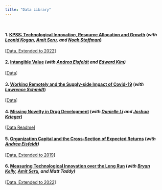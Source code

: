 ---
title: "Data Library"
---

&nbsp;

#### 1. [KPSS: Technological Innovation, Resource Allocation and Growth](https://academic.oup.com/qje/article-abstract/132/2/665/3076284)   (*with [Leonid Kogan](http://web.mit.edu/lkogan2/www/), [Amit Seru](https://people.stanford.edu/aseru/), and [Noah Stoffman](http://kelley.iu.edu/nstoffma/)*)

[[Data, Extended to 2022](https://github.com/KPSS2017/Technological-Innovation-Resource-Allocation-and-Growth-Extended-Data)]

#### 2. [Intangible Value](https://www.nowpublishers.com/article/Details/CFR-0113)  (*with [Andrea Eisfeldt](http://www.anderson.ucla.edu/x33175.xml) and [Edward Kim](https://edwardtkim.github.io/))*
[[Data](https://github.com/edwardtkim/intangiblevalue)]

#### 3. [Working Remotely and the Supply-side Impact of Covid-19](https://doi.org/10.1093/rapstu/raab026)  (*with [Lawrence Schmidt](https://sites.google.com/site/lawrencedwschmidt/home)*)
[[Data](https://www.thecovidfactor.org/)] 

#### 4. [Missing Novelty in Drug Development](https://academic.oup.com/rfs/article/35/2/636/6178014)  (*with [Danielle Li](https://mitsloan.mit.edu/faculty/directory/danielle-li) and [Joshua Krieger](https://www.hbs.edu/faculty/Pages/profile.aspx?facId=951435)*)

[[Data, ](https://www.dropbox.com/scl/fi/nebzxddi77hdda2shnm6z/drug_icd9_noveltyscores_KLP21.dta?rlkey=za4qdza0mv2s9ucd5f3gpnb1l&raw=1)[ Readme](https://www.dropbox.com/scl/fi/my5vuyywi4jwaizt9bj9s/Data_Overview_KLP_novelty.pdf?rlkey=w2t890ejljtvf9ihthks0y71m&raw=1)]  

#### 5.	[Organization Capital and the Cross-Section of Expected Returns](https://onlinelibrary.wiley.com/doi/abs/10.1111/jofi.12034)   (*with [Andrea Eisfeldt](http://www.anderson.ucla.edu/x33175.xml))*

[[Data, Extended to 2019](https://www.dropbox.com/s/ffqfdt8vf9uwsk5/org%20cap%20replication%20and%20data%20update.zip?raw=1)]

#### 6. [Measuring Technological Innovation over the Long Run](https://www.aeaweb.org/articles?id=10.1257/aeri.20190499)  (*with [Bryan Kelly](http://faculty.chicagobooth.edu/bryan.kelly/), [Amit Seru](https://people.stanford.edu/aseru/), and Matt Taddy)*

[[Data, Extended to 2022](https://github.com/KPSS2017/Measuring-Technological-Innovation-Over-the-Long-Run-Extended-Data)] 

